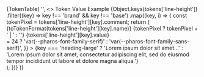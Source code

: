 

<PageSection title="Line height" isHeader>
  {TokenTable(
    '',
    <>
      <thead>
        <tr>
          <th style={{ width: '40%' }}>Token</th>
          <th style={{ width: '30%' }}>Value</th>
          <th>Example</th>
        </tr>
      </thead>
      <tbody>
        {Object.keys(tokens['line-height'])
          .filter((key) => key !== 'brand' && key !== 'base')
          .map((key, i) => {
            const tokenPixel = tokens['line-height'][key].comment;
            return (
              <tr key={i}>
                <td>{toTokenFormat(tokens['line-height'][key].name)}</td>
                <td>
                  {tokenPixel ? tokenPixel + ' | ' : ''}
                  {tokens['line-height'][key].value}
                </td>
                <td>
                  <div
                    className="line-height-example"
                    style={{
                      lineHeight: tokens['line-height'][key].value,
                      fontSize: fontSizeMap[i],
                      fontFamily:
                        fontSizeMap[i] >= 24
                          ? 'var(--pharos-font-family-serif)'
                          : 'var(--pharos-font-family-sans-serif)',
                    }}
                  >
                    {key === 'heading-large'
                      ? 'Lorem ipsum dolor sit amet...'
                      : 'Lorem ipsum dolor sit amet, consectetur adipiscing elit, sed do eiusmod tempor incididunt ut labore et dolore magna aliqua.'}
                  </div>
                </td>
              </tr>
            );
          })}
      </tbody>
    </>
  )}
</PageSection>
